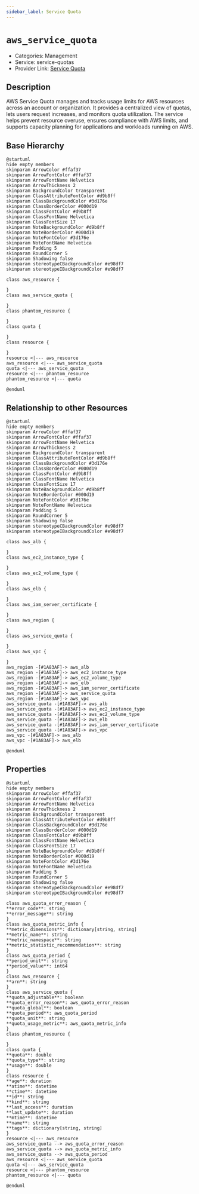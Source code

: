 ```yaml
---
sidebar_label: Service Quota
---
```


# `aws_service_quota`

- Categories: Management
- Service: service-quotas
- Provider Link: [Service Quota](https://docs.aws.amazon.com/servicequotas/latest/userguide/intro.html)

## Description

AWS Service Quota manages and tracks usage limits for AWS resources across an account or organization. It provides a centralized view of quotas, lets users request increases, and monitors quota utilization. The service helps prevent resource overuse, ensures compliance with AWS limits, and supports capacity planning for applications and workloads running on AWS.

## Base Hierarchy

<ZoomPanPinch>

```kroki imgType="plantuml" imgAlt="Hierarchy of Service Quota"
@startuml
hide empty members
skinparam ArrowColor #ffaf37
skinparam ArrowFontColor #ffaf37
skinparam ArrowFontName Helvetica
skinparam ArrowThickness 2
skinparam BackgroundColor transparent
skinparam ClassAttributeFontColor #d9b8ff
skinparam ClassBackgroundColor #3d176e
skinparam ClassBorderColor #000d19
skinparam ClassFontColor #d9b8ff
skinparam ClassFontName Helvetica
skinparam ClassFontSize 17
skinparam NoteBackgroundColor #d9b8ff
skinparam NoteBorderColor #000d19
skinparam NoteFontColor #3d176e
skinparam NoteFontName Helvetica
skinparam Padding 5
skinparam RoundCorner 5
skinparam Shadowing false
skinparam stereotypeCBackgroundColor #e98df7
skinparam stereotypeIBackgroundColor #e98df7

class aws_resource {

}
class aws_service_quota {

}
class phantom_resource {

}
class quota {

}
class resource {

}
resource <|--- aws_resource
aws_resource <|--- aws_service_quota
quota <|--- aws_service_quota
resource <|--- phantom_resource
phantom_resource <|--- quota

@enduml
```

</ZoomPanPinch>

## Relationship to other Resources

<ZoomPanPinch>

```kroki imgType="plantuml" imgAlt="Diagram of Service Quota resource relationships"
@startuml
hide empty members
skinparam ArrowColor #ffaf37
skinparam ArrowFontColor #ffaf37
skinparam ArrowFontName Helvetica
skinparam ArrowThickness 2
skinparam BackgroundColor transparent
skinparam ClassAttributeFontColor #d9b8ff
skinparam ClassBackgroundColor #3d176e
skinparam ClassBorderColor #000d19
skinparam ClassFontColor #d9b8ff
skinparam ClassFontName Helvetica
skinparam ClassFontSize 17
skinparam NoteBackgroundColor #d9b8ff
skinparam NoteBorderColor #000d19
skinparam NoteFontColor #3d176e
skinparam NoteFontName Helvetica
skinparam Padding 5
skinparam RoundCorner 5
skinparam Shadowing false
skinparam stereotypeCBackgroundColor #e98df7
skinparam stereotypeIBackgroundColor #e98df7

class aws_alb {

}
class aws_ec2_instance_type {

}
class aws_ec2_volume_type {

}
class aws_elb {

}
class aws_iam_server_certificate {

}
class aws_region {

}
class aws_service_quota {

}
class aws_vpc {

}
aws_region -[#1A83AF]-> aws_alb
aws_region -[#1A83AF]-> aws_ec2_instance_type
aws_region -[#1A83AF]-> aws_ec2_volume_type
aws_region -[#1A83AF]-> aws_elb
aws_region -[#1A83AF]-> aws_iam_server_certificate
aws_region -[#1A83AF]-> aws_service_quota
aws_region -[#1A83AF]-> aws_vpc
aws_service_quota -[#1A83AF]-> aws_alb
aws_service_quota -[#1A83AF]-> aws_ec2_instance_type
aws_service_quota -[#1A83AF]-> aws_ec2_volume_type
aws_service_quota -[#1A83AF]-> aws_elb
aws_service_quota -[#1A83AF]-> aws_iam_server_certificate
aws_service_quota -[#1A83AF]-> aws_vpc
aws_vpc -[#1A83AF]-> aws_alb
aws_vpc -[#1A83AF]-> aws_elb

@enduml
```

</ZoomPanPinch>

## Properties

<ZoomPanPinch>

```kroki imgType="plantuml" imgAlt="Diagram of Service Quota data model"
@startuml
hide empty members
skinparam ArrowColor #ffaf37
skinparam ArrowFontColor #ffaf37
skinparam ArrowFontName Helvetica
skinparam ArrowThickness 2
skinparam BackgroundColor transparent
skinparam ClassAttributeFontColor #d9b8ff
skinparam ClassBackgroundColor #3d176e
skinparam ClassBorderColor #000d19
skinparam ClassFontColor #d9b8ff
skinparam ClassFontName Helvetica
skinparam ClassFontSize 17
skinparam NoteBackgroundColor #d9b8ff
skinparam NoteBorderColor #000d19
skinparam NoteFontColor #3d176e
skinparam NoteFontName Helvetica
skinparam Padding 5
skinparam RoundCorner 5
skinparam Shadowing false
skinparam stereotypeCBackgroundColor #e98df7
skinparam stereotypeIBackgroundColor #e98df7

class aws_quota_error_reason {
**error_code**: string
**error_message**: string
}
class aws_quota_metric_info {
**metric_dimensions**: dictionary[string, string]
**metric_name**: string
**metric_namespace**: string
**metric_statistic_recommendation**: string
}
class aws_quota_period {
**period_unit**: string
**period_value**: int64
}
class aws_resource {
**arn**: string
}
class aws_service_quota {
**quota_adjustable**: boolean
**quota_error_reason**: aws_quota_error_reason
**quota_global**: boolean
**quota_period**: aws_quota_period
**quota_unit**: string
**quota_usage_metric**: aws_quota_metric_info
}
class phantom_resource {

}
class quota {
**quota**: double
**quota_type**: string
**usage**: double
}
class resource {
**age**: duration
**atime**: datetime
**ctime**: datetime
**id**: string
**kind**: string
**last_access**: duration
**last_update**: duration
**mtime**: datetime
**name**: string
**tags**: dictionary[string, string]
}
resource <|--- aws_resource
aws_service_quota --> aws_quota_error_reason
aws_service_quota --> aws_quota_metric_info
aws_service_quota --> aws_quota_period
aws_resource <|--- aws_service_quota
quota <|--- aws_service_quota
resource <|--- phantom_resource
phantom_resource <|--- quota

@enduml
```

</ZoomPanPinch>
